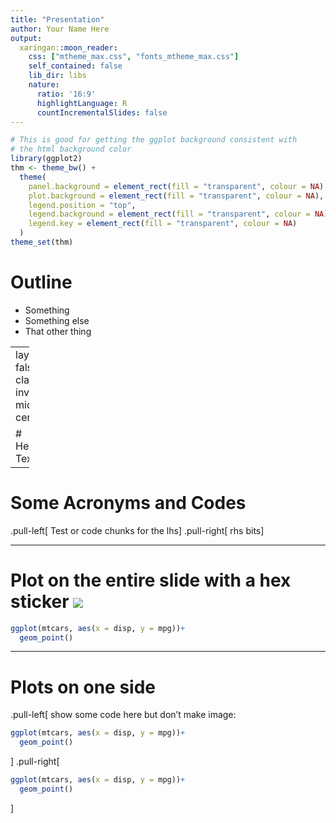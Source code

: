 ```yaml
---
title: "Presentation"
author: Your Name Here
output:
  xaringan::moon_reader:
    css: ["mtheme_max.css", "fonts_mtheme_max.css"]  
    self_contained: false
    lib_dir: libs
    nature:
      ratio: '16:9'
      highlightLanguage: R
      countIncrementalSlides: false   
---
```


```r
# This is good for getting the ggplot background consistent with
# the html background color
library(ggplot2)
thm <- theme_bw() + 
  theme(
    panel.background = element_rect(fill = "transparent", colour = NA), 
    plot.background = element_rect(fill = "transparent", colour = NA),
    legend.position = "top",
    legend.background = element_rect(fill = "transparent", colour = NA),
    legend.key = element_rect(fill = "transparent", colour = NA)
  )
theme_set(thm)
```

# Outline

* Something
* Something else
* That other thing


---
layout: false
class: inverse, middle, center

# Heading Text

---

# Some Acronyms and Codes

.pull-left[
Test or code chunks for the lhs
]
.pull-right[
rhs bits
]

---

# Plot on the entire slide with a hex sticker <img src="images/tidyposterior.png" class="title-hex">

```r
ggplot(mtcars, aes(x = disp, y = mpg))+ 
  geom_point()
```

---

# Plots on one side

.pull-left[
show some code here but don't make image:

```r
ggplot(mtcars, aes(x = disp, y = mpg))+ 
  geom_point()
```

]
.pull-right[

```r
ggplot(mtcars, aes(x = disp, y = mpg))+ 
  geom_point()
```
]

